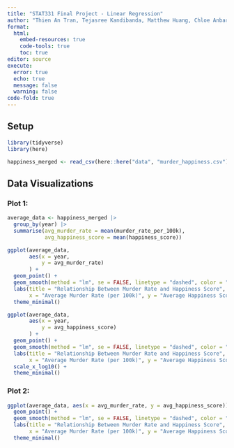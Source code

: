```yaml
---
title: "STAT331 Final Project - Linear Regression"
author: "Thien An Tran, Tejasree Kandibanda, Matthew Huang, Chloe Anbarcioglu"
format: 
  html:
    embed-resources: true
    code-tools: true
    toc: true
editor: source
execute: 
  error: true
  echo: true
  message: false
  warning: false
code-fold: true
---
```


## Setup

```r
library(tidyverse)
library(here)

happiness_merged <- read_csv(here::here("data", "murder_happiness.csv"))
```

## Data Visualizations

### Plot 1:

```r
average_data <- happiness_merged |>
  group_by(year) |>
  summarise(avg_murder_rate = mean(murder_rate_per_100k),
            avg_happiness_score = mean(happiness_score))

ggplot(average_data, 
       aes(x = year, 
           y = avg_murder_rate)
       ) +
  geom_point() +
  geom_smooth(method = "lm", se = FALSE, linetype = "dashed", color = "black") +
  labs(title = "Relationship Between Murder Rate and Happiness Score",
       x = "Average Murder Rate (per 100k)", y = "Average Happiness Score") +
  theme_minimal()
```

```r
ggplot(average_data, 
       aes(x = year, 
           y = avg_happiness_score)
       ) +
  geom_point() +
  geom_smooth(method = "lm", se = FALSE, linetype = "dashed", color = "black") +
  labs(title = "Relationship Between Murder Rate and Happiness Score",
       x = "Average Murder Rate (per 100k)", y = "Average Happiness Score") +
  scale_x_log10() +
  theme_minimal()
```

### Plot 2:

```r
ggplot(average_data, aes(x = avg_murder_rate, y = avg_happiness_score)) +
  geom_point() +
  geom_smooth(method = "lm", se = FALSE, linetype = "dashed", color = "black") +
  labs(title = "Relationship Between Murder Rate and Happiness Score",
       x = "Average Murder Rate (per 100k)", y = "Average Happiness Score") +
  theme_minimal()


```


